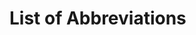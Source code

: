 # List of Abbreviations {-}

<!--
Tip:

* A list of abbreviations and/or symbols is optional but it may be very helpful
if numerous abbreviations and special symbols are scattered throughout the text.
-->
